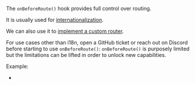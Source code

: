 
The `onBeforeRoute()` hook provides full control over routing.

It is usually used for [internationalization](/i18n).

We can also use it to [implement a custom router](https://github.com/brillout/vite-plugin-ssr/issues/140).

<Note type="warning">For use cases other than i18n, open a GitHub ticket or reach out on Discord before starting to use `onBeforeRoute()`: `onBeforeRoute()` is purposely limited but the limitations can be lifted in order to unlock new capabilities.</Note>

Example:
- <Link href='/examples/i18n/renderer/_default.page.route.js' />
